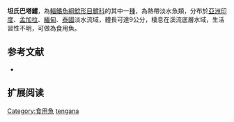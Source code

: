 {{Speciesbox
| name = 坦氏巴塔鱨
| image = 
| image_width = 250px
| image_caption = 
| status = LC
| status_system = IUCN3.1
| genus = Batasio
| species = tengana
| authority = [[弗朗西斯·布坎南-漢密爾頓|Hamilton]], 1822
| synonyms = *''Pimelodus tengana '',Hamilton, 1822 
*''Bagrus tengana'',Hamilton, 1822 
*''Gagata tengana '',Hamilton, 1822 
}}
'''坦氏巴塔鱨'''，為[[輻鰭魚綱|輻鰭魚綱]][[鯰形目|鯰形目]][[鱨科|鱨科]]的其中一[[種|種]]，為熱帶淡水魚類，分布於[[亞洲|亞洲]][[印度|印度]]、[[孟加拉|孟加拉]]、[[緬甸|緬甸]]、[[泰國|泰國]]淡水流域，體長可達9公分，棲息在溪流底層水域，生活習性不明，可做為食用魚。

==参考文献==
*{{FishBase_species|genus=Batasio|species=tengana|year=2015|month=3}}

== 扩展阅读 ==
{{refbegin}}
{{wikispecies-inline|Batasio tengana|坦氏巴塔鱨}}
{{refend}}
{{Taxonbar|from=Q8244716}}

[[Category:食用魚|Category:食用魚]]
[[Category:巴塔鱨屬|tengana]]